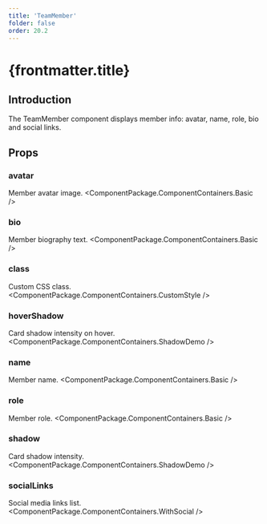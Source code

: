```yaml
---
title: 'TeamMember'
folder: false
order: 20.2
---
```



# {frontmatter.title}

## Introduction

The TeamMember component displays member info: avatar, name, role, bio and social links.

## Props

### avatar
Member avatar image.
<ComponentPackage.ComponentContainers.Basic />

### bio
Member biography text.
<ComponentPackage.ComponentContainers.Basic />

### class
Custom CSS class.
<ComponentPackage.ComponentContainers.CustomStyle />

### hoverShadow
Card shadow intensity on hover.
<ComponentPackage.ComponentContainers.ShadowDemo />

### name
Member name.
<ComponentPackage.ComponentContainers.Basic />

### role
Member role.
<ComponentPackage.ComponentContainers.Basic />

### shadow
Card shadow intensity.
<ComponentPackage.ComponentContainers.ShadowDemo />

### socialLinks
Social media links list.
<ComponentPackage.ComponentContainers.WithSocial />
